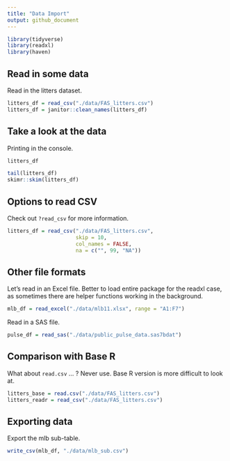 ```yaml
---
title: "Data Import"
output: github_document
---
```


```r
library(tidyverse)
library(readxl)
library(haven)
```

## Read in some data

Read in the litters dataset.

```r
litters_df = read_csv("./data/FAS_litters.csv")
litters_df = janitor::clean_names(litters_df)
```

## Take a look at the data

Printing in the console.

```r
litters_df
```

```r
tail(litters_df)
skimr::skim(litters_df)
```

## Options to read CSV

Check out `?read_csv` for more information.

```r
litters_df = read_csv("./data/FAS_litters.csv", 
                      skip = 10, 
                      col_names = FALSE, 
                      na = c("", 99, "NA"))
```

## Other file formats

Let's read in an Excel file.
Better to load entire package for the readxl case, as sometimes there are helper functions working in the background.

```r
mlb_df = read_excel("./data/mlb11.xlsx", range = "A1:F7")
```

Read in a SAS file.

```r
pulse_df = read_sas("./data/public_pulse_data.sas7bdat")
```

## Comparison with Base R

What about `read.csv` ... ? Never use. Base R version is more difficult to look at.

```r
litters_base = read.csv("./data/FAS_litters.csv")
litters_readr = read_csv("./data/FAS_litters.csv")
```

## Exporting data

Export the mlb sub-table.

```r
write_csv(mlb_df, "./data/mlb_sub.csv")
```



